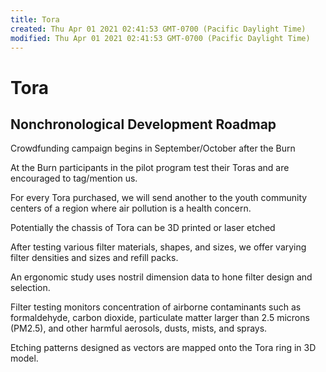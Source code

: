 ```yaml
---
title: Tora
created: Thu Apr 01 2021 02:41:53 GMT-0700 (Pacific Daylight Time)
modified: Thu Apr 01 2021 02:41:53 GMT-0700 (Pacific Daylight Time)
---
```

# Tora
## Nonchronological Development Roadmap

Crowdfunding campaign begins in September/October after the Burn

At the Burn participants in the pilot program test their Toras and are encouraged to tag/mention us.

For every Tora purchased, we will send another to the youth community centers of a region where air pollution is a health concern.

Potentially the chassis of Tora can be 3D printed or laser etched

After testing various filter materials, shapes, and sizes, we offer  varying filter densities and sizes and refill packs.

An ergonomic study uses nostril dimension data to hone filter design and selection.

Filter testing monitors concentration of airborne contaminants such as formaldehyde, carbon dioxide, particulate matter larger than 2.5 microns (PM2.5), and other harmful aerosols, dusts, mists, and sprays.

Etching patterns designed as vectors are mapped onto the Tora ring in 3D model.